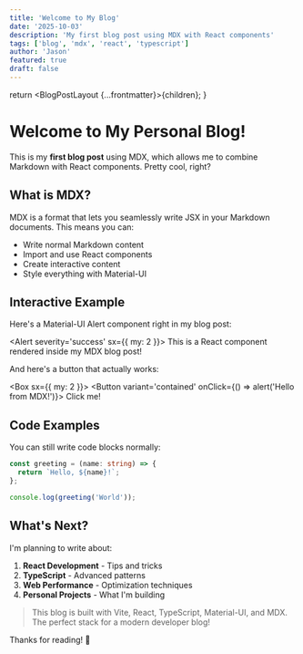 ```yaml
---
title: 'Welcome to My Blog'
date: '2025-10-03'
description: 'My first blog post using MDX with React components'
tags: ['blog', 'mdx', 'react', 'typescript']
author: 'Jason'
featured: true
draft: false
---
```



  return <BlogPostLayout {...frontmatter}>{children}</BlogPostLayout>;
}

# Welcome to My Personal Blog!

This is my **first blog post** using MDX, which allows me to combine Markdown with React components. Pretty cool, right?

## What is MDX?

MDX is a format that lets you seamlessly write JSX in your Markdown documents. This means you can:

- Write normal Markdown content
- Import and use React components
- Create interactive content
- Style everything with Material-UI

## Interactive Example

Here's a Material-UI Alert component right in my blog post:

<Alert severity='success' sx={{ my: 2 }}>
  This is a React component rendered inside my MDX blog post!
</Alert>

And here's a button that actually works:

<Box sx={{ my: 2 }}>
  <Button variant='contained' onClick={() => alert('Hello from MDX!')}>
    Click me!
  </Button>
</Box>

## Code Examples

You can still write code blocks normally:

```typescript
const greeting = (name: string) => {
  return `Hello, ${name}!`;
};

console.log(greeting('World'));
```

## What's Next?

I'm planning to write about:

1. **React Development** - Tips and tricks
2. **TypeScript** - Advanced patterns
3. **Web Performance** - Optimization techniques
4. **Personal Projects** - What I'm building

> This blog is built with Vite, React, TypeScript, Material-UI, and MDX. The perfect stack for a modern developer blog!

Thanks for reading! 🚀
